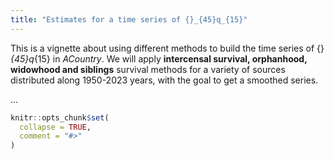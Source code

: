 ```yaml
---
title: "Estimates for a time series of {}_{45}q_{15}"
---
```


This is a vignette about using different methods to build the time series of {}*{45}q*{15} in *ACountry*. We will apply **intercensal survival, orphanhood, widowhood and siblings** survival methods for a variety of sources distributed along 1950-2023 years, with the goal to get a smoothed series.

...

```r
knitr::opts_chunk$set(
  collapse = TRUE,
  comment = "#>"
)
```
